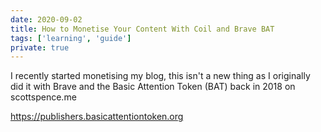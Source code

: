 ```yaml
---
date: 2020-09-02
title: How to Monetise Your Content With Coil and Brave BAT
tags: ['learning', 'guide']
private: true
---
```


I recently started monetising my blog, this isn't a new thing as I
originally did it with Brave and the Basic Attention Token (BAT) back
in 2018 on scottspence.me

https://publishers.basicattentiontoken.org
